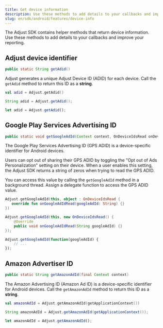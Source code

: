 ```yaml
---
title: Get device information
description: Use these methods to add details to your callbacks and improve your reporting.
slug: en/sdk/android/features/device-info
---
```


The Adjust SDK contains helper methods that return device information. Use these methods to add details to your callbacks and improve your reporting.

## Adjust device identifier

```java title="Method signature"
public static String getAdid()
```

Adjust generates a unique Adjust Device ID (ADID) for each device. Call the `getAdid` method to return this ID as a **string**.

<Tabs>
<Tab title="Kotlin" sync="kotlin">

```kotlin
val adid = Adjust.getAdid()
```

</Tab>

<Tab title="Java" sync="java" >

```java
String adid = Adjust.getAdid();
```

</Tab>

<Tab title="Javascript" sync="js" >

```js
let adid = Adjust.getAdid();
```

</Tab>
</Tabs>

## Google Play Services Advertising ID

```java title="Method signature"
public static void getGoogleAdId(Context context, OnDeviceIdsRead onDeviceIdRead)
```

The Google Play Services Advertising ID (GPS ADID) is a device-specific identifier for Android devices.

Users can opt out of sharing their GPS ADID by toggling the "Opt out of Ads Personalization" setting on their device. When a user enables this setting, the Adjust SDK returns a string of zeros when trying to read the GPS ADID.

You can access this value by calling the `getGoogleAdId` method in a background thread. Assign a delegate function to access the GPS ADID value.

<Tabs>
<Tab title="Kotlin" sync="kotlin">

```kotlin
Adjust.getGoogleAdId(this, object : OnDeviceIdsRead {
   override fun onGoogleAdIdRead(googleAdId: String) {}
})
```

</Tab>

<Tab title="Java" sync="java" >

```java
Adjust.getGoogleAdId(this, new OnDeviceIdsRead() {
    @Override
    public void onGoogleAdIdRead(String googleAdId) {}
});
```

</Tab>

<Tab title="Javascript" sync="js" >

```js
Adjust.getGoogleAdId(function(googleAdId) {
    // ...
});
```

</Tab>
</Tabs>

## Amazon Advertiser ID

```java title="Method signature"
public static String getAmazonAdId(final Context context)
```

The Amazon Advertising ID (Amazon Ad ID) is a device-specific identifier for Android devices. Call the `getAmazonAdId` method to return this ID as a **string**.

<Tabs>
<Tab title="Kotlin" sync="kotlin">

```kotlin
val amazonAdId = Adjust.getAmazonAdId(getApplicationContext())
```

</Tab>

<Tab title="Java" sync="java" >

```java
String amazonAdId = Adjust.getAmazonAdId(getApplicationContext());
```

</Tab>

<Tab title="Javascript" sync="js" >

```js
let amazonAdId = Adjust.getAmazonAdId();
```

</Tab>
</Tabs>
